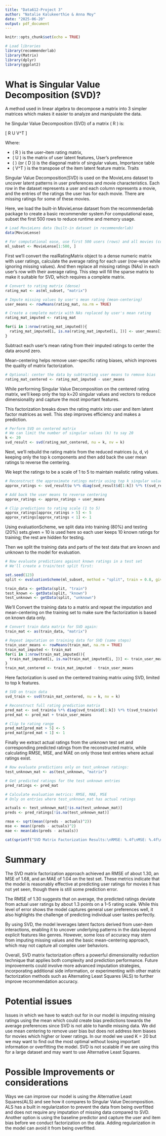 ```yaml
---
title: "Data612-Project 3"
author: "Natalie Kalukeerthie & Anna Moy"
date: "2025-06-20"
output: pdf_document
---
```


```r
knitr::opts_chunk$set(echo = TRUE)
```

```r
# Load libraries
library(recommenderlab)
library(Matrix)
library(dplyr)
library(ggplot2)
```
# What is Singular Value Decomposition (SVD)?

A method used in linear algebra to decompose a matrix into 3 simpler matrices which makes it easier to analyze and manipulate the data. 


he Singular Value Decomposition (SVD) of a matrix \( R \) is:

\[
R \approx U \Sigma V^T
\]

Where:

- \( R \) is the user–item rating matrix,
- \( U \) is the matrix of user latent features, User's preference 
- \( \Sigma \) (or \( D \)) is the diagonal matrix of singular values, Importance table 
- \( V^T \) is the transpose of the item latent feature matrix. Traits



Singular Value Decomposition(SVD) is used on the MovieLens dataset to uncover latent patterns in user preferences and movie characteristics. Each row in the dataset represents a user and each column represents a movie, and the entries of the ratings the user has for each movie. There are missing ratings for some of these movies. 

Here, we load the built-in MovieLense dataset from the recommenderlab package to create a basic recommender system.For computational ease, subset the first 500 rows to reduce runtime and memory usage.

```r
# Load MovieLens data (built-in dataset in recommenderlab)
data(MovieLense)

# For computational ease, use first 500 users (rows) and all movies (columns)
ml_subset <- MovieLense[1:500, ]

```


First we'll convert the realRatingMatrix object to a dense numeric matrix with user ratings, calculate the average rating for each user (row-wise while ignoring missing values). And then replace all missing ratings (NAs) in each user’s row with their average rating. This step will fill the sparse matrix to make it suitable for SVD, which requires a complete matrix.
```r
# Convert to rating matrix (dense)
rating_mat <- as(ml_subset, "matrix")

# Impute missing values by user's mean rating (mean-centering)
user_means <- rowMeans(rating_mat, na.rm = TRUE)

# Create a complete matrix with NAs replaced by user's mean rating
rating_mat_imputed <- rating_mat

for(i in 1:nrow(rating_mat_imputed)){
  rating_mat_imputed[i, is.na(rating_mat_imputed[i, ])] <- user_means[i]
}
```

Subtract each user’s mean rating from their imputed ratings to center the data around zero.

Mean-centering helps remove user-specific rating biases, which improves the quality of matrix factorization.
```r
# Optional: center the data by subtracting user means to remove bias
rating_mat_centered <- rating_mat_imputed - user_means

```


While performing Singular Value Decomposition on the centered rating matrix, we'll keep only the top k=20 singular values and vectors to reduce dimensionality and capture the most important features.

This factorization breaks down the rating matrix into user and item latent factor matrices as well. This step improves efficiency and makes a prediction. 
```r
# Perform SVD on centered matrix
# We can limit the number of singular values (k) to say 20
k <- 20
svd_result <- svd(rating_mat_centered, nu = k, nv = k)
```


Next, we'll rebuild the rating matrix from the reduced matrices (u, d, v) keeping only the top k components and then add back the user mean ratings to reverse the centering.

We kept the ratings to be a scale of 1 to 5 to maintain realistic rating values.
```r
# Reconstruct the approximate ratings matrix using top k singular values
approx_ratings <- svd_result$u %*% diag(svd_result$d[1:k]) %*% t(svd_result$v)

# Add back the user means to reverse centering
approx_ratings <- approx_ratings + user_means

# Clip predictions to rating scale (1 to 5)
approx_ratings[approx_ratings > 5] <- 5
approx_ratings[approx_ratings < 1] <- 1

```

Using evaluationScheme, we split data into training (80%) and testing (20%) sets.given = 10 is used here so each user keeps 10 known ratings for training; the rest are hidden for testing.

Then we split the training data and parts of the test data that are known and unknown to the model for evaluation.
```r
# Now evaluate predictions against known ratings in a test set
# We'll create a train/test split first:

set.seed(123)
split <- evaluationScheme(ml_subset, method = "split", train = 0.8, given = 10, goodRating = 4)

train_data <- getData(split, "train")
test_known <- getData(split, "known")
test_unknown <- getData(split, "unknown")
```

We'll Convert the training data to a matrix and repeat the imputation and mean-centering on the training set to make sure the factorization is based on known data only.
```r
# Convert train data matrix for SVD again:
train_mat <- as(train_data, "matrix")

# Repeat imputation on training data for SVD (same steps)
train_user_means <- rowMeans(train_mat, na.rm = TRUE)
train_mat_imputed <- train_mat
for(i in 1:nrow(train_mat_imputed)){
  train_mat_imputed[i, is.na(train_mat_imputed[i, ])] <- train_user_means[i]
}
train_mat_centered <- train_mat_imputed - train_user_means
```


Here factorization is used on the centered training matrix using SVD, limited to top k features. 
```r
# SVD on train data
svd_train <- svd(train_mat_centered, nu = k, nv = k)

# Reconstruct full rating prediction matrix
pred_mat <- svd_train$u %*% diag(svd_train$d[1:k]) %*% t(svd_train$v)
pred_mat <- pred_mat + train_user_means

# Clip to rating range
pred_mat[pred_mat > 5] <- 5
pred_mat[pred_mat < 1] <- 1

```

Finally we extract actual ratings from the unknown test set and corresponding predicted ratings from the reconstructed matrix, while calculating RMSE, MSE, and MAE on only those test entries where actual ratings exist.

```r
# Now evaluate predictions only on test_unknown ratings:
test_unknown_mat <- as(test_unknown, "matrix")

# Get predicted ratings for the test unknown entries
pred_ratings <- pred_mat

# Calculate evaluation metrics: RMSE, MAE, MSE
# Only on entries where test_unknown_mat has actual ratings

actuals <- test_unknown_mat[!is.na(test_unknown_mat)]
preds <- pred_ratings[!is.na(test_unknown_mat)]

rmse <- sqrt(mean((preds - actuals)^2))
mse <- mean((preds - actuals)^2)
mae <- mean(abs(preds - actuals))

cat(sprintf("SVD Matrix Factorization Results:\nRMSE: %.4f\nMSE: %.4f\nMAE: %.4f\n", rmse, mse, mae))
```

# Summary
The SVD matrix factorization approach achieved an RMSE of about 1.30, an MSE of 1.68, and an MAE of 1.04 on the test set. These metrics indicate that the model is reasonably effective at predicting user ratings for movies it has not yet seen, though there is still some prediction error.

The RMSE of 1.30 suggests that on average, the predicted ratings deviate from actual user ratings by about 1.3 points on a 1–5 rating scale. While this level of error shows the model captures general user preferences well, it also highlights the challenge of predicting individual user tastes perfectly.

By using SVD, the model leverages latent factors derived from user-item interactions, enabling it to uncover underlying patterns in the data beyond explicit features like genres. However, some loss of accuracy may stem from imputing missing values and the basic mean-centering approach, which may not capture all complex user behaviors.

Overall, SVD matrix factorization offers a powerful dimensionality reduction technique that applies both complexity and prediction performance. Future improvements could involve more advanced imputation strategies, incorporating additional side information, or experimenting with other matrix factorization methods such as Alternating Least Squares (ALS) to further improve recommendation accuracy.

# Potential issues

Issues in which we have to watch out for in our model is imputing missing ratings using the mean which could create bias predictions towards the average preferences since SVD is not able to handle missing data.  We did use mean centering to remove user bias but does not address item biases for movies which higher or lower ratings. In our model we used K = 20 but we may want to find out the most optimal without losing important information or overfitting the model. SVD is not scalable if we are using this for a large dataset and may want to use Alternative Least Squares.

# Possible Improvements or considerations

Ways we can improve our model is using the Alternative Least Squares(ALS) and see how it compares to Singular Value Decomposition. ALS has a built in regularization to prevent the data from being overfitted and does not require any imputation of missing data compared to SVD. Another option is using the baseline predictor and capture the user and item bias before we conduct factorization on the data. Adding regularization in the model can avoid it from being overfitted. 
